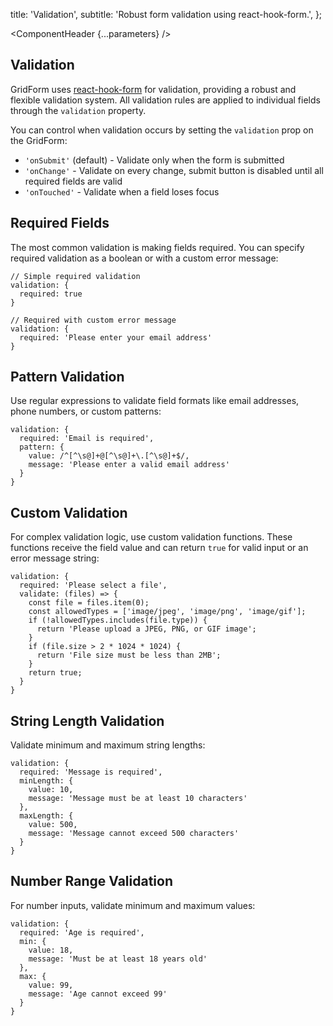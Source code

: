

  title: 'Validation',
  subtitle: 'Robust form validation using react-hook-form.',
};

<Meta title="Organisms/GridForm/Validation" />

<ComponentHeader {...parameters} />

## Validation

GridForm uses [react-hook-form](https://react-hook-form.com) for validation, providing a robust and flexible validation system. All validation rules are applied to individual fields through the `validation` property.

You can control when validation occurs by setting the `validation` prop on the GridForm:

- `'onSubmit'` (default) - Validate only when the form is submitted
- `'onChange'` - Validate on every change, submit button is disabled until all required fields are valid
- `'onTouched'` - Validate when a field loses focus

## Required Fields

The most common validation is making fields required. You can specify required validation as a boolean or with a custom error message:

```tsx
// Simple required validation
validation: {
  required: true
}

// Required with custom error message
validation: {
  required: 'Please enter your email address'
}
```

## Pattern Validation

Use regular expressions to validate field formats like email addresses, phone numbers, or custom patterns:

```tsx
validation: {
  required: 'Email is required',
  pattern: {
    value: /^[^\s@]+@[^\s@]+\.[^\s@]+$/,
    message: 'Please enter a valid email address'
  }
}
```

## Custom Validation

For complex validation logic, use custom validation functions. These functions receive the field value and can return `true` for valid input or an error message string:

```tsx
validation: {
  required: 'Please select a file',
  validate: (files) => {
    const file = files.item(0);
    const allowedTypes = ['image/jpeg', 'image/png', 'image/gif'];
    if (!allowedTypes.includes(file.type)) {
      return 'Please upload a JPEG, PNG, or GIF image';
    }
    if (file.size > 2 * 1024 * 1024) {
      return 'File size must be less than 2MB';
    }
    return true;
  }
}
```

## String Length Validation

Validate minimum and maximum string lengths:

```tsx
validation: {
  required: 'Message is required',
  minLength: {
    value: 10,
    message: 'Message must be at least 10 characters'
  },
  maxLength: {
    value: 500,
    message: 'Message cannot exceed 500 characters'
  }
}
```

## Number Range Validation

For number inputs, validate minimum and maximum values:

```tsx
validation: {
  required: 'Age is required',
  min: {
    value: 18,
    message: 'Must be at least 18 years old'
  },
  max: {
    value: 99,
    message: 'Age cannot exceed 99'
  }
}
```

